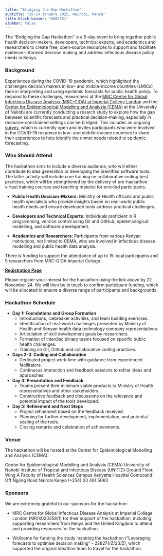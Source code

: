 ```yaml
---
title: "Bridging the Gap Hackathon"
subtitle: "20-24 January 2025, Nairobi, Kenya"
title-block-banner: "#A6C7E1"
sidebar: false
---
```


The "Bridging the Gap Hackathon" is a 5-day event to bring together public health decision-makers, developers, technical experts, and academics and researchers to create free, open-source resources to support and facilitate evidence-informed decision making and address infectious disease policy needs in Kenya. 

### Background

Experiences during the COVID-19 pandemic, which highlighted the challenges decision makers in low- and middle-income countries (LMICs) face in interpreting and using epidemic forecasts for public health policy. To respond to these challenges, researchers at the [MRC Centre for Global Infectious Disease Analysis (MRC-GIDA) at Imperial College London](https://www.imperial.ac.uk/mrc-global-infectious-disease-analysis/) and the [Center for Epidemiological Modelling and Analysis (CEMA)](https://cema-africa.uonbi.ac.ke/) at the University of Nairobi are currently conducting a resarch study to explore how the gap between scientific forecasts and practical decision-making, especially in resource-constrained settings can be bridged. This includes an ongoing [survey](https://imperial.eu.qualtrics.com/jfe/form/SV_6zpHN9WOOhoRR9I), which is currently open and invites participants who were involved in the COVID-19 response in low- and middle-income countries to share their experiences to help identify the unmet needs related to epidemic forecasting. 

### Who Should Attend

The hackathon aims to include a diverse audience, who will either contribute to idea generation or developing the identified software tools. The latter activity will include core training on collaborative coding best practices, which will be strengthened by the delivery of pre-hackathon virtual training courses and teaching material for enrolled participants.

- **Public Health Decision-Makers:** Ministry of Health officials and public health specialists who provide insights based on real-world public health needs and ensure developed tools address practical challenges.

- **Developers and Technical Experts:** Individuals proficient in R programming, version control using Git and GitHub, epidemiological modelling, and software development.

- **Academics and Researchers:** Participants from various Kenyan institutions, not limited to CEMA, who are involved in infectious disease modelling and public health data analysis.

There is funding to support the attendance of up to 15 local participants and 5 researchers from MRC-GIDA Imperial College.

[**Registration Page**](/register.html)

Please register your interest for the hackathon using the link above by 22 November 24. We will then be in touch to confirm participant funding, which will be allocated to ensure a diverse range of participants and backgrounds.

### Hackathon Schedule

- **Day 1: Foundations and Group Formation**
  - Introductions, icebreaker activities, and team building exercises.
  - Identification of real-world challenges presented by Ministry of Health and Kenyan health data technology company representatives.
  - Articulation of skill development goals by researchers.
  - Formation of interdisciplinary teams focused on specific public health challenges.
  - Training on Git, Github and collaborative coding practices.
  
- **Days 2-3: Coding and Collaboration**
  - Dedicated project work time with guidance from experienced facilitators.
  - Continuous interaction and feedback sessions to refine ideas and approaches.
  
- **Day 4: Presentation and Feedback**
  - Teams present their minimum viable products to Ministry of Health representatives and other stakeholders.
  - Constructive feedback and discussions on the relevance and potential impact of the tools developed.
  
- **Day 5: Refinement and Next Steps**
  - Project refinement based on the feedback received.
  - Planning for further development, implementation, and potential scaling of the tools.
  - Closing remarks and celebration of achievements.

### Venue

The hackathon will be hosted at the Center for Epidemiological Modelling and Analysis (CEMA):

Center for Epidemiological Modelling and Analysis (CEMA)
University of Nairobi Institute of Tropical and Infectious Disease (UNITID)
Ground Floor, Wing A
Faculty of Health Sciences Campus
Kenyatta Hospital Compound
Off Ngong Road
Nairobi
Kenya
(+254) 20 491 5060

### Sponsors

We are extremely grateful to our sponsors for the hackathon:

- MRC Centre for Global Infectious Disease Analysis at Imperial College London (MR/X020258/1) for their support of the hackathon, including supporting researchers from Kenya and the United Kingdom to attend and providing resources for the hackathon.

- Wellcome for funding the study inspiring the hackathon ("Leveraging forecasts to optimise decision making" - 228271/Z/23/Z), which supported the original Ideathon team to travel for the hackathon.
